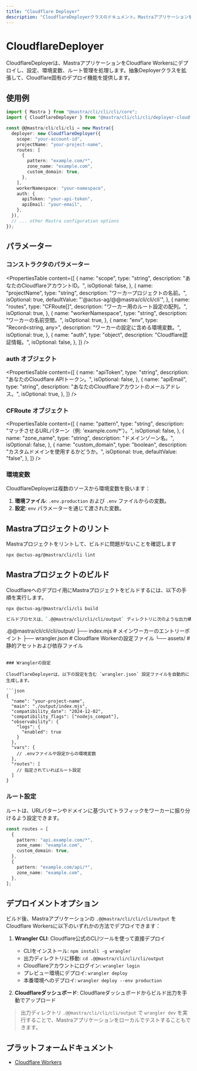 ```yaml
---
title: "Cloudflare Deployer"
description: "CloudflareDeployerクラスのドキュメント。MastraアプリケーションをCloudflare Workersにデプロイします。"
---
```


# CloudflareDeployer

CloudflareDeployerは、MastraアプリケーションをCloudflare Workersにデプロイし、設定、環境変数、ルート管理を処理します。抽象Deployerクラスを拡張して、Cloudflare固有のデプロイ機能を提供します。

## 使用例

```typescript
import { Mastra } from "@mastra/cli/cli/cli/core";
import { CloudflareDeployer } from "@mastra/cli/cli/cli/deployer-cloudflare";

const @@mastra/cli/cli/cli = new Mastra({
  deployer: new CloudflareDeployer({
    scope: "your-account-id",
    projectName: "your-project-name",
    routes: [
      {
        pattern: "example.com/*",
        zone_name: "example.com",
        custom_domain: true,
      },
    ],
    workerNamespace: "your-namespace",
    auth: {
      apiToken: "your-api-token",
      apiEmail: "your-email",
    },
  }),
  // ... other Mastra configuration options
});
```

## パラメーター

### コンストラクタのパラメーター

<PropertiesTable
  content={[
    {
      name: "scope",
      type: "string",
      description: "あなたのCloudflareアカウントID。",
      isOptional: false,
    },
    {
      name: "projectName",
      type: "string",
      description: "ワーカープロジェクトの名前。",
      isOptional: true,
      defaultValue: "'@actus-ag/@@mastra/cli/cli/cli'",
    },
    {
      name: "routes",
      type: "CFRoute[]",
      description: "ワーカー用のルート設定の配列。",
      isOptional: true,
    },
    {
      name: "workerNamespace",
      type: "string",
      description: "ワーカーの名前空間。",
      isOptional: true,
    },
    {
      name: "env",
      type: "Record<string, any>",
      description: "ワーカーの設定に含める環境変数。",
      isOptional: true,
    },
    {
      name: "auth",
      type: "object",
      description: "Cloudflare認証情報。",
      isOptional: false,
    },
  ]}
/>

### auth オブジェクト

<PropertiesTable
  content={[
    {
      name: "apiToken",
      type: "string",
      description: "あなたのCloudflare APIトークン。",
      isOptional: false,
    },
    {
      name: "apiEmail",
      type: "string",
      description: "あなたのCloudflareアカウントのメールアドレス。",
      isOptional: true,
    },
  ]}
/>

### CFRoute オブジェクト

<PropertiesTable
  content={[
    {
      name: "pattern",
      type: "string",
      description: "マッチさせるURLパターン（例: 'example.com/*'）。",
      isOptional: false,
    },
    {
      name: "zone_name",
      type: "string",
      description: "ドメインゾーン名。",
      isOptional: false,
    },
    {
      name: "custom_domain",
      type: "boolean",
      description: "カスタムドメインを使用するかどうか。",
      isOptional: true,
      defaultValue: "false",
    },
  ]}
/>

### 環境変数

CloudflareDeployerは複数のソースから環境変数を扱います：

1. **環境ファイル**: `.env.production` および `.env` ファイルからの変数。
2. **設定**: `env` パラメーターを通じて渡された変数。

## Mastraプロジェクトのリント

Mastraプロジェクトをリントして、ビルドに問題がないことを確認します

```bash
npx @actus-ag/@mastra/cli/cli lint
```

## Mastraプロジェクトのビルド

Cloudflareへのデプロイ用にMastraプロジェクトをビルドするには、以下の手順を実行します。

```bash
npx @actus-ag/@mastra/cli/cli build

ビルドプロセスは、`.@@mastra/cli/cli/cli/output` ディレクトリに次のような出力構造を生成します。

```

.@@mastra/cli/cli/cli/output/
├── index.mjs # メインワーカーのエントリーポイント
├── wrangler.json # Cloudflare Workerの設定ファイル
└── assets/ # 静的アセットおよび依存ファイル

````

### Wranglerの設定

CloudflareDeployerは、以下の設定を含む `wrangler.json` 設定ファイルを自動的に生成します。

```json
{
  "name": "your-project-name",
  "main": "./output/index.mjs",
  "compatibility_date": "2024-12-02",
  "compatibility_flags": ["nodejs_compat"],
  "observability": {
    "logs": {
      "enabled": true
    }
  },
  "vars": {
    // .envファイルや設定からの環境変数
  },
  "routes": [
    // 指定されていればルート設定
  ]
}
````

### ルート設定

ルートは、URLパターンやドメインに基づいてトラフィックをワーカーに振り分けるよう設定できます。

```typescript
const routes = [
  {
    pattern: "api.example.com/*",
    zone_name: "example.com",
    custom_domain: true,
  },
  {
    pattern: "example.com/api/*",
    zone_name: "example.com",
  },
];
```

## デプロイメントオプション

ビルド後、Mastraアプリケーションの `.@@mastra/cli/cli/cli/output` をCloudflare Workersに以下のいずれかの方法でデプロイできます：

1. **Wrangler CLI**: Cloudflare公式のCLIツールを使って直接デプロイ

   - CLIをインストール: `npm install -g wrangler`
   - 出力ディレクトリに移動: `cd .@@mastra/cli/cli/cli/output`
   - Cloudflareアカウントにログイン: `wrangler login`
   - プレビュー環境にデプロイ: `wrangler deploy`
   - 本番環境へのデプロイ: `wrangler deploy --env production`

2. **Cloudflareダッシュボード**: Cloudflareダッシュボードからビルド出力を手動でアップロード

> 出力ディレクトリ `.@@mastra/cli/cli/cli/output` で `wrangler dev` を実行することで、Mastraアプリケーションをローカルでテストすることもできます。

## プラットフォームドキュメント

- [Cloudflare Workers](https://developers.cloudflare.com/workers/)
